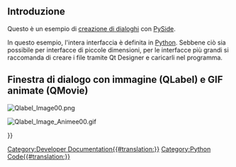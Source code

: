 <languages/>

<span id="Introduction"></span>
== Introduzione ==

Questo è un esempio di [[Dialog_creation/it|creazione di dialoghi]] con [[PySide/it|PySide]].

In questo esempio, l'intera interfaccia è definita in [[Python/it|Python]]. Sebbene ciò sia possibile per interfacce di piccole dimensioni, per le interfacce più grandi si raccomanda di creare i file {{FileName|.ui}} tramite Qt Designer e caricarli nel programma.

<span id="Dialog_with_image_(QLabel)_and_animated_GIF_(QMovie)"></span>
==Finestra di dialogo con immagine (QLabel) e GIF animate (QMovie) ==

{{Code|code=
import PySide
from PySide import QtGui ,QtCore
from PySide.QtGui import QPixmap, QMovie, QLabel
from PySide.QtCore import *
class MyLabelPatience():
    label = QtGui.QLabel()
    label.setText("<img src=" + path_Name_Image + "><b><center>Wait please</center> \n\n<center>i search the fonts !\n\n</center></b>")
    # center screen
    ecran = FreeCADGui.getMainWindow().frameGeometry()
    xF = 250; yF = 120
    xW = (ecran.width()/2) - (xF/2)
    yW = (ecran.height()/2)- (yF/2)
    label.setGeometry(xW, yW, xF, yF)
    ####
    label.setStyleSheet("QLabel {background-color : #F0C300;font: 12pt; }");
    label.setWindowFlags(Qt.WindowFlags(Qt.FramelessWindowHint))        # pas de bords (not border)
    ### un-comment for use ###############
    movie = QtGui.QMovie(path_Name_Image)    # anime le fichier Gif anime (decommenter)
    label.setMovie(movie)
    movie.start()
    ##################

patience = MyLabelPatience().label
patience.show()                    #show the image
#patience.close()                   #close the Qlabel
#MyLabelPatience().movie.start()    #start the animation (after patience.show())
#MyLabelPatience().movie.stop()     #stop animation

}}

[[File:Qlabel Image00.png]]
{{Caption|Esempio di QLabel con immagine e testo.}}

[[File:Qlabel Image Animee00.gif]]
{{Caption|Esempio di QLabel con GIF animate.}}

{{Powerdocnavi{{#translation:}}}}
[[Category:Developer Documentation{{#translation:}}]]
[[Category:Python Code{{#translation:}}]]
{{clear}}